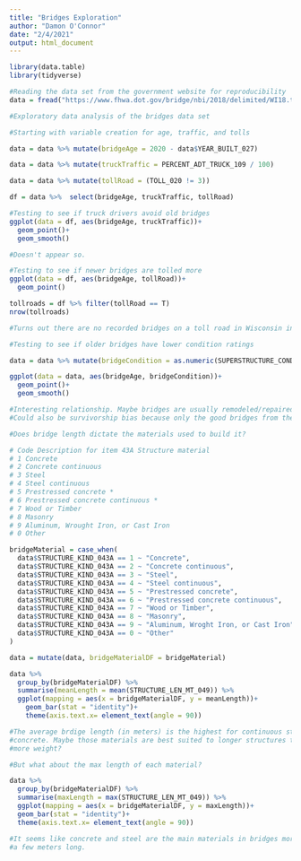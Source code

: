 ```yaml
---
title: "Bridges Exploration"
author: "Damon O'Connor"
date: "2/4/2021"
output: html_document
---
```


```r
library(data.table)
library(tidyverse)
```

```r
#Reading the data set from the government website for reproducibility 
data = fread("https://www.fhwa.dot.gov/bridge/nbi/2018/delimited/WI18.txt", fill = T)

#Exploratory data analysis of the bridges data set

#Starting with variable creation for age, traffic, and tolls

data = data %>% mutate(bridgeAge = 2020 - data$YEAR_BUILT_027)

data = data %>% mutate(truckTraffic = PERCENT_ADT_TRUCK_109 / 100)

data = data %>% mutate(tollRoad = (TOLL_020 != 3))

df = data %>%  select(bridgeAge, truckTraffic, tollRoad)

#Testing to see if truck drivers avoid old bridges
ggplot(data = df, aes(bridgeAge, truckTraffic))+
  geom_point()+
  geom_smooth()

#Doesn't appear so.

#Testing to see if newer bridges are tolled more
ggplot(data = df, aes(bridgeAge, tollRoad))+
  geom_point()

tollroads = df %>% filter(tollRoad == T)
nrow(tollroads)

#Turns out there are no recorded bridges on a toll road in Wisconsin in 2018

#Testing to see if older bridges have lower condition ratings

data = data %>% mutate(bridgeCondition = as.numeric(SUPERSTRUCTURE_COND_059))

ggplot(data = data, aes(bridgeAge, bridgeCondition))+
  geom_point()+
  geom_smooth()

#Interesting relationship. Maybe bridges are usually remodeled/repaired after they reach 100+ y/o?
#Could also be survivorship bias because only the good bridges from the early 1900's will have made it this long

#Does bridge length dictate the materials used to build it?

# Code Description for item 43A Structure material
# 1 Concrete
# 2 Concrete continuous
# 3 Steel
# 4 Steel continuous
# 5 Prestressed concrete *
# 6 Prestressed concrete continuous *
# 7 Wood or Timber
# 8 Masonry
# 9 Aluminum, Wrought Iron, or Cast Iron
# 0 Other

bridgeMaterial = case_when(
  data$STRUCTURE_KIND_043A == 1 ~ "Concrete",
  data$STRUCTURE_KIND_043A == 2 ~ "Concrete continuous",
  data$STRUCTURE_KIND_043A == 3 ~ "Steel",
  data$STRUCTURE_KIND_043A == 4 ~ "Steel continuous",
  data$STRUCTURE_KIND_043A == 5 ~ "Prestressed concrete",
  data$STRUCTURE_KIND_043A == 6 ~ "Prestressed concrete continuous",
  data$STRUCTURE_KIND_043A == 7 ~ "Wood or Timber",
  data$STRUCTURE_KIND_043A == 8 ~ "Masonry",
  data$STRUCTURE_KIND_043A == 9 ~ "Aluminum, Wroght Iron, or Cast Iron",
  data$STRUCTURE_KIND_043A == 0 ~ "Other"
)

data = mutate(data, bridgeMaterialDF = bridgeMaterial)

data %>% 
  group_by(bridgeMaterialDF) %>% 
  summarise(meanLength = mean(STRUCTURE_LEN_MT_049)) %>% 
  ggplot(mapping = aes(x = bridgeMaterialDF, y = meanLength))+
    geom_bar(stat = "identity")+
    theme(axis.text.x= element_text(angle = 90))

#The average brdige length (in meters) is the highest for continuous steel and prestressed
#concrete. Maybe those materials are best suited to longer structures that support
#more weight?

#But what about the max length of each material?

data %>% 
  group_by(bridgeMaterialDF) %>% 
  summarise(maxLength = max(STRUCTURE_LEN_MT_049)) %>% 
  ggplot(mapping = aes(x = bridgeMaterialDF, y = maxLength))+
  geom_bar(stat = "identity")+
  theme(axis.text.x= element_text(angle = 90))

#It seems like concrete and steel are the main materials in bridges more than
#a few meters long.
```

